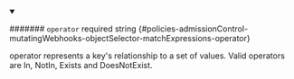 
<details className="config-field" data-expandable="false" open>
<summary>

####### `operator` <span className="config-field-required" data-required="false">required</span> <span className="config-field-type">string</span> <span className="config-field-default"></span> <span className="config-field-enum"></span> {#policies-admissionControl-mutatingWebhooks-objectSelector-matchExpressions-operator}

operator represents a key's relationship to a set of values.
Valid operators are In, NotIn, Exists and DoesNotExist.

</summary>



</details>
